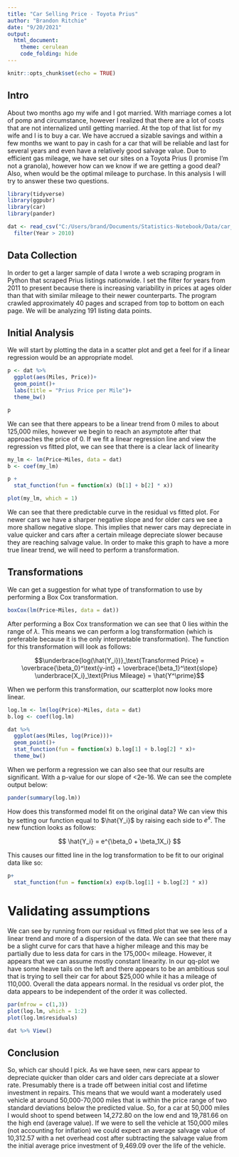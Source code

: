 ```yaml
---
title: "Car Selling Price - Toyota Prius"
author: "Brandon Ritchie"
date: "9/20/2021"
output: 
  html_document:
    theme: cerulean
    code_folding: hide
---
```


```r
knitr::opts_chunk$set(echo = TRUE)
```
## Intro

About two months ago my wife and I got married. With marriage comes a lot of pomp and circumstance, however I realized that there are a lot of costs that are not internalized until getting married. At the top of that list for my wife and I is to buy a car. We have accrued a sizable savings and within a few months we want to pay in cash for a car that will be reliable and last for several years and even have a relatively good salvage value. Due to efficient gas mileage, we have set our sites on a Toyota Prius (I promise I'm not a granola), however how can we know if we are getting a good deal? Also, when would be the optimal mileage to purchase. In this analysis I will try to answer these two questions.

```r
library(tidyverse)
library(ggpubr)
library(car)
library(pander)

dat <- read_csv("C:/Users/brand/Documents/Statistics-Notebook/Data/car_dat.csv") %>% 
  filter(Year > 2010)

```

## Data Collection

In order to get a larger sample of data I wrote a web scraping program in Python that scraped Prius listings nationwide. I set the filter for years from 2011 to present because there is increasing variability in prices at ages older than that with similar mileage to their newer counterparts. The program crawled approximately 40 pages and scraped from top to bottom on each page. We will be analyzing 191 listing data points.

## Initial Analysis

We will start by plotting the data in a scatter plot and get a feel for if a linear regression would be an appropriate model.

```r
p <- dat %>% 
  ggplot(aes(Miles, Price))+
  geom_point()+
  labs(title = "Prius Price per Mile")+
  theme_bw()

p
```

We can see that there appears to be a linear trend from 0 miles to about 125,000 miles, however we begin to reach an asymptote after that approaches the price of 0. If we fit a linear regression line and view the regression vs fitted plot, we can see that there is a clear lack of linearity 

```r
my_lm <- lm(Price~Miles, data = dat)
b <- coef(my_lm)

p +
  stat_function(fun = function(x) (b[1] + b[2] * x))

plot(my_lm, which = 1)
```

We can see that there predictable curve in the residual vs fitted plot. For newer cars we have a sharper negative slope and for older cars we see a more shallow negative slope. This  implies that newer cars may depreciate in value quicker and cars after a certain mileage depreciate slower because they are reaching salvage value. In order to make this graph to have a more true linear trend, we will need to perform a transformation.

## Transformations

We can get a suggestion for what type of transformation to use by performing a Box Cox transformation.

```r
boxCox(lm(Price~Miles, data = dat))
```

After performing a Box Cox transformation we can see that 0 lies within the range of $\lambda$. This means we can perform a log transformation (which is preferable because it is the only interpretable transformation). The function for this transformation will look as follows:

$$\underbrace{log(\hat{Y_i})}_\text{Transformed Price} = \overbrace{\beta_0}^\text{y-int} + \overbrace{\beta_1}^\text{slope} \underbrace{X_i}_\text{Prius Mileage} = \hat{Y^\prime}$$

When we perform this transformation, our scatterplot now looks more linear.

```r
log.lm <- lm(log(Price)~Miles, data = dat)
b.log <- coef(log.lm)

dat %>% 
  ggplot(aes(Miles, log(Price)))+
  geom_point()+
  stat_function(fun = function(x) b.log[1] + b.log[2] * x)+
  theme_bw()
```

When we perform a regression we can also see that our results are significant. With a p-value for our slope of <2e-16. We can see the complete output below:

```r
pander(summary(log.lm))
```

How does this transformed model fit on the original data? We can view this by setting our function equal to $\hat{Y_i}$ by raising each side to $e^x$. The new function looks as follows:

$$
\hat{Y_i} = e^{\beta_0 + \beta_1X_i}
$$

This causes our fitted line in the log transformation to be fit to our original data like so:

```r
p+
  stat_function(fun = function(x) exp(b.log[1] + b.log[2] * x))
```

# Validating assumptions

We can see by running from our residual vs fitted plot that we see less of a linear trend and more of a dispersion of the data. We can see that there may be a slight curve for cars that have a higher mileage and this may be partially due to less data for cars in the 175,000< mileage. However, it appears that we can assume mostly constant linearity. In our qq-plot we have some heave tails on the left and there appears to be an ambitious soul that is trying to sell their car for about $25,000 while it has a mileage of 110,000. Overall the data appears normal. In the residual vs order plot, the data appears to be independent of the order it was collected.

```r
par(mfrow = c(1,3))
plot(log.lm, which = 1:2)
plot(log.lm$residuals)

dat %>% View()
```

## Conclusion

So, which car should I pick. As we have seen, new cars appear to depreciate quicker than older cars and older cars depreciate at a slower rate. Presumably there is a trade off between initial cost and lifetime investment in repairs. This means that we would want a moderately used vehicle at around 50,000-70,000 miles that is within the price range of two standard deviations below the predicted value. So, for a car at 50,000 miles I would shoot to spend between 14,272.80 on the low end and 19,781.66 on the high end (average value). If we were to sell the vehicle at 150,000 miles (not accounting for inflation) we could expect an average salvage value of 10,312.57 with a net overhead cost after subtracting the salvage value from the initial average price investment of 9,469.09 over the life of the vehicle.